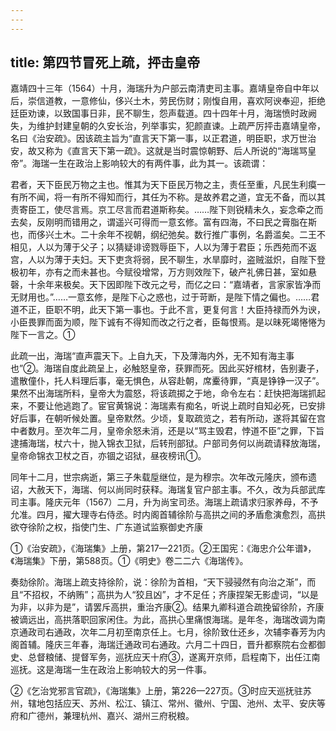 ```yaml
---
---
---
```

title: 第四节冒死上疏，抨击皇帝
---



嘉靖四十三年（1564）十月，海瑞升为户部云南清吏司主事。嘉靖皇帝自中年以后，崇信道教，一意修仙，侈兴土木，劳民伤财；刚愎自用，喜欢阿谀奉迎，拒绝廷臣劝谏，以致国事日非，民不聊生，怨声载道。四十四年十月，海瑞愤时政阙失，为维护封建皇朝的久安长治，列举事实，犯颜直谏。上疏严厉抨击嘉靖皇帝，名曰《治安疏》。因该疏主旨为“直言天下第一事，以正君道，明臣职，求万世治安，故又称为《直言天下第一疏》。这就是当时震惊朝野、后人所说的“海瑞骂皇帝”。海瑞一生在政治上影响较大的有两件事，此为其一。该疏谓：

君者，天下臣民万物之主也。惟其为天下臣民万物之主，责任至重，凡民生利瘼一有所不闻，将一有所不得知而行，其任为不称。是故养君之道，宜无不备，而以其责寄臣工，使尽言焉。京工尽言而君道斯称矣。……陛下则锐精未久，妄念牵之而去矣，反刚明而错用之，谓遥兴可得而一意玄修。富有四海，不曰民之膏脂在斯也，而侈兴土木。二十余年不视朝，纲纪弛矣。数行推广事例，名爵滥矣。二王不相见，人以为薄于父子；以猜疑诽谤戮辱臣下，人以为薄于君臣；乐西苑而不返宫，人以为薄于夫妇。天下吏贪将弱，民不聊生，水旱靡时，盗贼滋炽，自陛下登极初年，亦有之而未甚也。今赋役增常，万方则效陛下，破产礼佛日甚，室如悬磬，十余年来极矣。天下因即陛下改元之号，而亿之曰：“嘉靖者，言家家皆净而无财用也。”……一意玄修，是陛下心之惑也，过于苛断，是陛下情之偏也。……君道不正，臣职不明，此天下第一事也。于此不言，更复何言！大臣持禄而外为谀，小臣畏罪而面为顺，陛下诚有不得知而改之行之者，臣每恨焉。是以昧死竭惓惓为陛下一言之。①

此疏一出，海瑞“直声震天下。上自九天，下及薄海内外，无不知有海主事也”②。海瑞自度此疏呈上，必触怒皇帝，获罪而死。因此买好棺材，告别妻子，遣散僮仆，托人料理后事，毫无惧色，从容赴朝，席櫜待罪，“真是铮铮一汉子”。果然不出海瑞所料，皇帝大为震怒，将该疏掷之于地，命令左右：赶快把海瑞抓起来，不要让他逃跑了。宦官黄锦说：海瑞素有痴名，听说上疏时自知必死，已安排好后事，在朝听候处置。皇帝默然。少顷，复取疏览之，若有所动，遂将其留在宫中者数月。至次年二月，皇帝余怒未消，还是以“骂主毁君，悖道不臣”之罪，下旨逮捕海瑞，杖六十，抛入锦衣卫狱，后转刑部狱。户部司务何以尚疏请释放海瑞，皇帝命锦衣卫杖之百，亦锢之诏狱，昼夜榜讯①。

同年十二月，世宗病逝，第三子朱载垕继位，是为穆宗。次年改元隆庆，颁布遗诏，大赦天下，海瑞、何以尚同时获释。海瑞复官户部主事。不久，改为兵部武库司主事。隆庆元年（1567）二月，升为尚宝司丞。海瑞上疏请求归家养母，不予允准。四月，擢大理寺右侍丞。时内阁首辅徐阶与高拱之间的矛盾愈演愈烈，高拱欲夺徐阶之权，指使门生、广东道试监察御史齐康

①《治安疏》，《海瑞集》上册，第217—221页。②王国宪：《海忠介公年谱》，《海瑞集》下册，第588页。①《明史》卷二二六《海瑞传》。

奏劾徐阶。海瑞上疏支持徐阶，说：徐阶为首相，“天下骎骎然有向治之渐”，而且“不招权，不纳贿”；高拱为人“狡且凶”，才不足任；齐康捏架无影虚词，“以是为非，以非为是”，请罢斥高拱，重治齐康②。结果九卿科道合疏挽留徐阶，齐康被谪远出，高拱落职回家闲住。为此，高拱心里痛恨海瑞。是年冬，海瑞改调为南京通政司右通政，次年二月初至南京任上。七月，徐阶致仕还乡，次辅李春芳为内阁首辅。隆庆三年春，海瑞迁通政司右通政。六月二十四日，晋升都察院右佥都御史、总督粮储、提督军务，巡抚应天十府③，遂离开京师，启程南下，出任江南巡抚。这是海瑞一生在政治上影响较大的另一件事。

②《乞治党邪言官疏》，《海瑞集》上册，第226—227页。③时应天巡抚驻苏州，辖地包括应天、苏州、松江、镇江、常州、徽州、宁国、池州、太平、安庆等府和广德州，兼理杭州、嘉兴、湖州三府税粮。
